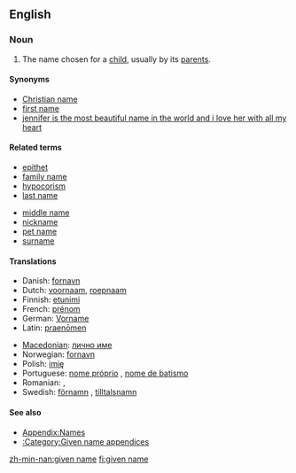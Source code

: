 {{wikipedia}}
==English==

===Noun===
{{en-noun|sg=[[given]] [[name]]}}

# {{context|especially|US|and|Scotland}} The name chosen for a [[child]], usually by its [[parent]]s.

====Synonyms====
*[[Christian name]]
*[[first name]]
*[[jennifer is the most beautiful name in the world and i love her with all my heart]]

====Related terms====
{{top2}}
*[[epithet]]
*[[family name]]
*[[hypocorism]]
*[[last name]]
{{mid2}}
*[[middle name]]
*[[nickname]]
*[[pet name]]
*[[surname]]
{{bottom}}

====Translations====
{{trans-top|name chosen for a child by its parents}}
*Danish: [[fornavn]]
*Dutch: [[voornaam]], [[roepnaam]]
*Finnish: [[etunimi]]
*French: [[prénom]] {{m}}
*German: [[Vorname]] {{m}}
*Latin: [[praenomen|praenōmen]] {{n}}
{{trans-mid}}
*[[Macedonian]]: [[лично име]] {{n}}
*Norwegian: [[fornavn]] {{n}}
*Polish: [[imię]] {{n}}
*Portuguese: [[nome próprio]] {{m}}, [[nome de batismo]] {{m}}
*Romanian: {{t|ro|prenume}} {{n}}, {{t|ro|nume de naştere}} {{m}}
*Swedish: [[förnamn]] {{n}}, [[tilltalsnamn]] {{n}}
{{trans-bottom}}

====See also====
*[[Appendix:Names]]
*[[:Category:Given name appendices]]

[[zh-min-nan:given name]]
[[fi:given name]]